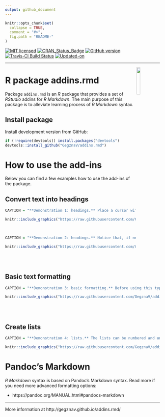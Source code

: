 ```yaml
---
output: github_document
---
```


<!-- 

TO DO: 

1. Create an interactive addin, that enables to select formatting options;
2. Write unit tests.
3. Insert link [label](link_location)
4. Insert image ![caption](image_location)
5. Insert image with caption (interactive input through Shiny):

fig_id = sub("\\.","_",
             paste0("fig_ID__", (as.double(Sys.time()))))

```r
# Figure location
knitr::include_graphics("image_location")

# Figure caption/name/description
CAPTION = "The_caption_of_your_figure_comes_here..."
```

6. Write function to check if there is a space before and after the selection
(for %>% and similar operators)

7. Add possibility not to add list bullets and numbers to the empty rows.

-->

<!-- README.md is generated from README.Rmd. Please edit that file -->

```r
knitr::opts_chunk$set(
  collapse = TRUE,
  comment = "#>",
  fig.path = "README-"
)
```

[![MIT licensed](https://img.shields.io/badge/license-MIT-blue.svg)](https://opensource.org/licenses/MIT)
[![CRAN_Status_Badge](http://www.r-pkg.org/badges/version/addins.rmd)](https://cran.r-project.org/package=addins.rmd)
[![GitHub version](https://img.shields.io/badge/GitHub-`r packageVersion("addins.rmd")`-brightgreen.svg)](https://github.com/GegznaV/addins.rmd)
[![Travis-CI Build Status](https://travis-ci.org/GegznaV/addins.rmd.png?branch=master)](https://travis-ci.org/GegznaV/addins.rmd)
[![Updated-on](https://img.shields.io/badge/Updated%20on-`r gsub('-', '--', Sys.Date())`-yellowgreen.svg)](/commits/master)
<!-- [![Research software impact](http://depsy.org/api/package/cran/addins.rmd/badge.svg)](http://depsy.org/package/r/addins.rmd) -->

<!-- [![Rdoc](http://www.rdocumentation.org/badges/version/addins.rmd)](http://www.rdocumentation.org/packages/addins.rmd) -->

<!--
```r
knitr::include_graphics("http://gegznav.github.io/addins.rmd/logo.png")
```
-->
***

<img src="http://gegznav.github.io/addins.rmd/logo.png" align="right" width="15%" height="15%"/> 
   
R package **addins.rmd**  
=========================================================================

Package `addins.rmd` is an *R* package that provides a set of *RStudio* addins for *R Markdown*. The main purpose of this package is to alleviate learning process of *R Markdown* syntax. 

<!-- 
1) **format text in R Markdown documents**: 
    - **enclose** either selected text or selected rows with special symbols and text gets inerpreted in a special way when rendered with R Markdown (e.g., converts "bold" into "\*\*bold\*\*"
that is interpreted as "**bold**").
2) **insert** text (e.g., operators `%>%`, `<<-`, `%$%`) at the cursor position; 
3)  **replace** symbols in selected
pieces of text (e.g., convert backslashes to forward slashes which results 
in strings like `"c:\data\"` converted into `"c:/data/"`). 
-->



Install package
---------------------------

<!-- Install released version from CRAN: -->
<!-- ```{r Install package from CRAN, eval=FALSE} -->
<!-- install.packages("addins.rmd") -->
<!-- ``` -->

Install development version from GitHub:
```r
if (!require(devtools)) install.packages("devtools")
devtools::install_github("GegznaV/addins.rmd")
```

<!-- Recommended workflow and a few examples -->
<!-- ----------------------------------------------------- -->

<!-- Get started online http://gegznav.github.io/addins.rmd/articles/v1_workflow.html -->

<!-- And offline: -->
<!-- ```{r, eval=FALSE} -->
<!-- vignette("v1_workflow", package = "addins.rmd") -->
<!-- ``` -->
<!-- browseVignettes("addins.rmd") -->


How to use the add-ins
==============================================================================

Below you can find a few examples how to use the add-ins of the package.


## Convert text into headings

```r
CAPTION = "**Demonstration 1: headings.** Place a cursor with a mouse and use a necessary add-in.  "

knitr::include_graphics("https://raw.githubusercontent.com/GegznaV/addins.rmd/master/docs/figs/demo-headings-1.gif")
```

<br>

```r
CAPTION = "**Demonstration 2: headings.** Notice that, if needed, a blank line above the selection is added.  "

knitr::include_graphics("https://raw.githubusercontent.com/GegznaV/addins.rmd/master/docs/figs/demo-headings-2.gif")
```

<br><br>

## Basic text formatting

```r
CAPTION = "**Demonstration 3: basic formatting.** Before using this type of add-in, select a piece of text that should be formatted.  "

knitr::include_graphics("https://raw.githubusercontent.com/GegznaV/addins.rmd/master/docs/figs/demo-formatting-1.gif")
```

<br><br>

## Create lists


```r
CAPTION = "**Demonstration 4: lists.** The lists can be numbered and unnumbered. They can have several levels.  "

knitr::include_graphics("https://raw.githubusercontent.com/GegznaV/addins.rmd/master/docs/figs/demo-lists-1.gif")

```


Pandoc's Markdown
==============================================================================

*R Markdown* syntax is based on Pandoc's Markdown syntax. Read more if you need more advanced formatting options:

- https://pandoc.org/MANUAL.html#pandocs-markdown



***

More information at http://gegznav.github.io/addins.rmd/



